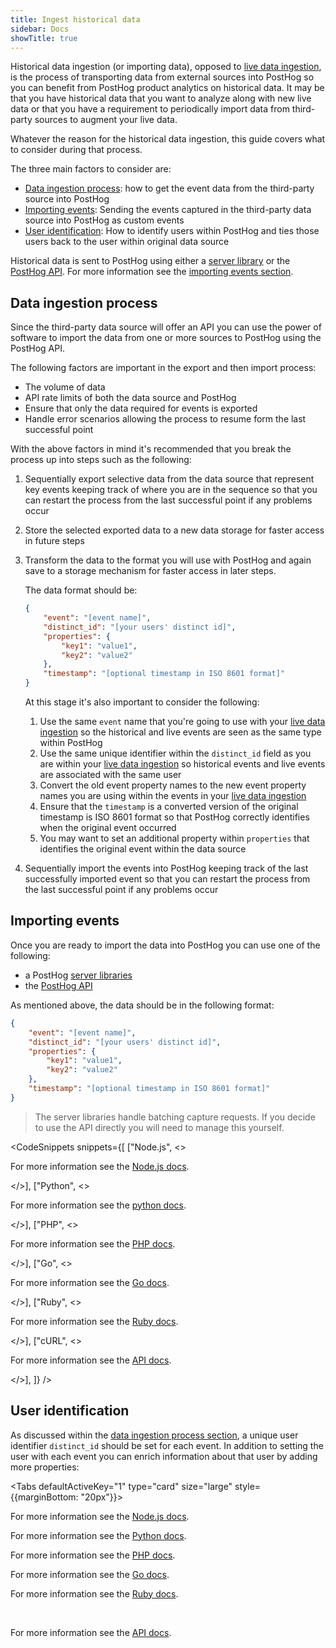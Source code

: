 ```yaml
---
title: Ingest historical data
sidebar: Docs
showTitle: true
---
```


Historical data ingestion (or importing data), opposed to [live data ingestion](/docs/integrate/ingest-live-data), is the process of transporting data from external sources into PostHog so you can benefit from PostHog product analytics on historical data. It may be that you have historical data that you want to analyze along with new live data or that you have a requirement to periodically import data from third-party sources to augment your live data.

Whatever the reason for the historical data ingestion, this guide covers what to consider during that process.

The three main factors to consider are:

- [Data ingestion process](#data-ingestion-process): how to get the event data from the third-party source into PostHog
- [Importing events](#importing-events): Sending the events captured in the third-party data source into PostHog as custom events
- [User identification](#user-identification): How to identify users within PostHog and ties those users back to the user within original data source

Historical data is sent to PostHog using either a [server library](/docs/integrate/overview#server-libraries) or the [PostHog API](/docs/api/overview). For more information see the [importing events section](#importing-events).

## Data ingestion process

Since the third-party data source will offer an API you can use the power of software to import the data from one or more sources to PostHog using the PostHog API.

The following factors are important in the export and then import process:

- The volume of data
- API rate limits of both the data source and PostHog
- Ensure that only the data required for events is exported
- Handle error scenarios allowing the process to resume form the last successful point

With the above factors in mind it's recommended that you break the process up into steps such as the following:

1. Sequentially export selective data from the data source that represent key events keeping track of where you are in the sequence so that you can restart the process from the last successful point if any problems occur
2. Store the selected exported data to a new data storage for faster access in future steps
3. Transform the data to the format you will use with PostHog and again save to a storage mechanism for faster access in later steps.

    The data format should be:
    ```json
    {
        "event": "[event name]",
        "distinct_id": "[your users' distinct id]",
        "properties": {
            "key1": "value1",
            "key2": "value2"
        },
        "timestamp": "[optional timestamp in ISO 8601 format]"
    }
    ```

    At this stage it's also important to consider the following:
    
    1. Use the same `event` name that you're going to use with your [live data ingestion](/docs/integrate/ingest-live-data) so the historical and live events are seen as the same type within PostHog
    1. Use the same unique identifier within the `distinct_id` field as you are within your [live data ingestion](/docs/integrate/ingest-live-data) so historical events and live events are associated with the same user
    1. Convert the old event property names to the new event property names you are using within the events in your [live data ingestion](/docs/integrate/ingest-live-data)
    1. Ensure that the `timestamp` is a converted version of the original timestamp is ISO 8601 format so that PostHog correctly identifies when the original event occurred
    1. You may want to set an additional property within `properties` that identifies the original event within the data source

4. Sequentially import the events into PostHog keeping track of the last successfully imported event so that you can restart the process from the last successful point if any problems occur

## Importing events

Once you are ready to import the data into PostHog you can use one of the following:

- a PostHog [server libraries](/docs/integrate/overview#server-libraries)
- the [PostHog API](/docs/api/overview)

As mentioned above, the data should be in the following format:

```json
{
    "event": "[event name]",
    "distinct_id": "[your users' distinct id]",
    "properties": {
        "key1": "value1",
        "key2": "value2"
    },
    "timestamp": "[optional timestamp in ISO 8601 format]"
}
```


> The server libraries handle batching capture requests. If you decide to use the API directly you will need to manage this yourself.

<CodeSnippets snippets={[
["Node.js", <>
    <NodeCapture />
    <p>For more information see the <a href="/docs/integrate/server/node">Node.js docs</a>.</p>
</>],
["Python", <>
    <PythonCapture />
    <p>For more information see the <a href="/docs/integrate/server/python">python docs</a>.</p>
</>],
["PHP", <>
    <PHPCapture />
    <p>For more information see the <a href="/docs/integrate/server/php">PHP docs</a>.</p>
</>],
["Go", <>
    <GoCapture />
    <p>For more information see the <a href="/docs/integrate/server/go">Go docs</a>.</p>
</>],
["Ruby", <>
    <RubyCapture />
    <p>For more information see the <a href="/docs/integrate/server/ruby">Ruby docs</a>.</p>
</>],
["cURL", <>
    <CURLCapture />
    <p>For more information see the <a href="/docs/api">API docs</a>.</p>
</>],
]} />

## User identification

As discussed within the [data ingestion process section](#data-ingestion-process), a unique user identifier `distinct_id` should be set for each event. In addition to setting the user with each event you can enrich information about that user by adding more properties:


<Tabs defaultActiveKey="1" type="card" size="large" style={{marginBottom: "20px"}}>
  <TabPane tab="Node.js" key="1">
    <NodeIdentify />
    <p>For more information see the <a href="/docs/integrate/server/node">Node.js docs</a>.</p>
  </TabPane>
  <TabPane tab="Python" key="2">
    <PythonIdentify />
    <p>For more information see the <a href="/docs/integrate/server/python">Python docs</a>.</p>
  </TabPane>
  <TabPane tab="PHP" key="3">
    <PHPIdentify />
    <p>For more information see the <a href="/docs/integrate/server/php">PHP docs</a>.</p>
  </TabPane>
  <TabPane tab="Go" key="4">
    <GoIdentify />
    <p>For more information see the <a href="/docs/integrate/server/go">Go docs</a>.</p>
  </TabPane>
  <TabPane tab="Ruby" key="5">
    <RubyIdentify />
    <p>For more information see the <a href="/docs/integrate/server/ruby">Ruby docs</a>.</p>
  </TabPane>    
  <TabPane tab="cURL" key="6">
    <CURLIdentify />
    <p>For more information see the <a href="/docs/api">API docs</a>.</p>
  </TabPane>
</Tabs>
